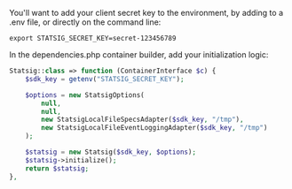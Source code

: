You'll want to add your client secret key to the environment, by adding to a .env file, or directly on the command line: 

```shell
export STATSIG_SECRET_KEY=secret-123456789
```

In the dependencies.php container builder, add your initialization logic: 

```PHP
Statsig::class => function (ContainerInterface $c) {
    $sdk_key = getenv("STATSIG_SECRET_KEY");

    $options = new StatsigOptions(
        null,
        null,
        new StatsigLocalFileSpecsAdapter($sdk_key, "/tmp"),
        new StatsigLocalFileEventLoggingAdapter($sdk_key, "/tmp")
    );

    $statsig = new Statsig($sdk_key, $options);
    $statsig->initialize();
    return $statsig;
},
```